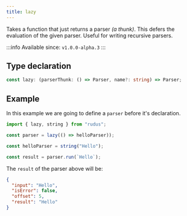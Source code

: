 ```yaml
---
title: lazy
---
```


Takes a function that just returns a parser _(a thunk)_. This defers the evaluation of the given parser. Useful for writing recursive parsers.

:::info
Available since: `v1.0.0-alpha.3`
:::

## Type declaration

```ts
const lazy: (parserThunk: () => Parser, name?: string) => Parser;
```

## Example

In this example we are going to define a `parser` before it's declaration.

```ts
import { lazy, string } from "rudus";

const parser = lazy(() => helloParser));

const helloParser = string("Hello");

const result = parser.run(`Hello`);
```

The `result` of the parser above will be:

```json
{
  "input": "Hello",
  "isError": false,
  "offset": 5,
  "result": "Hello"
}
```
